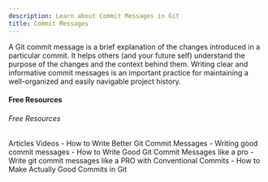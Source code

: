 ```yaml
---
description: Learn about Commit Messages in Git
title: Commit Messages
---
```


A Git commit message is a brief explanation of the changes introduced in a particular commit. It helps others (and your future self) understand the purpose of the changes and the context behind them. Writing clear and informative commit messages is an important practice for maintaining a well-organized and easily navigable project history.

#### Free Resources

###### Free Resources

<Tabs defaultValue="article">
<TabsList>
<TabsTrigger value="article">Articles</TabsTrigger>
<TabsTrigger value="video">Videos</TabsTrigger>
</TabsList>


<TabsContent value="article">
- <Link href="https://www.freecodecamp.org/news/how-to-write-better-git-commit-messages/">How to Write Better Git Commit Messages</Link>
- <Link href="https://www.theodinproject.com/lessons/foundations-commit-messages">Writing good commit messages</Link>
- <Link href="https://medium.com/front-end-weekly/how-to-write-good-git-commit-messages-like-a-pro-2c12f01569d9">How to Write Good Git Commit Messages like a pro</Link>
</TabsContent>
<TabsContent value="video">
- <Link href="https://youtu.be/OJqUWvmf4gg?si=Fgl3isZpP13jYXHP">Write git commit messages like a PRO with Conventional Commits</Link>
- <Link href="https://youtu.be/Dy5t_H2PRrk?si=0V-JEbqphpJX5OLl">How to Make Actually Good Commits in Git</Link>
</TabsContent>
</Tabs>